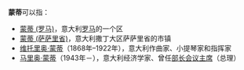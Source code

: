 '''蒙蒂'''可以指：

*[[蒙蒂_(罗马)|蒙蒂 (罗马)]]，意大利[[罗马|罗马]]的一个区
*[[蒙蒂_(萨萨里省)|蒙蒂 (萨萨里省)]]，意大利撒丁大区萨萨里省的市镇
*[[维托里奥·蒙蒂|维托里奥·蒙蒂]]（1868年–1922年），意大利作曲家、小提琴家和指挥家
*[[马里奥·蒙蒂|马里奥·蒙蒂]]（1943年－），意大利经济学家、曾任[[意大利总理列表|部长会议主席]]（总理）

{{Disambig|Cat=二字消歧义}}